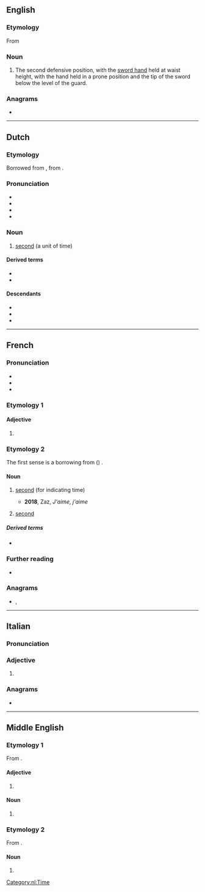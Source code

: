 {{also|secondé}}
==English==

===Etymology===
From {{uder|en|fr|-}}

===Noun===
{{en-noun}}

# {{lb|en|fencing}} The second defensive position, with the [[sword hand]] held at waist height, with the hand held in a prone position and the tip of the sword below the level of the guard.

===Anagrams===
* {{anagrams|en|a=cdeenos|Cedenos|encodes}}

----

==Dutch==

===Etymology===
Borrowed from {{bor|nl|fr|seconde}}, from {{der|nl|la|secunda}}.

===Pronunciation===
* {{IPA|nl|/ˌsəˈkɔn.də/}}
* {{audio|nl|Nl-seconde.ogg|audio}}
* {{hyphenation|nl|se|con|de}}
* {{rhymes|nl|ɔndə}}

===Noun===
{{nl-noun|f|-en|pl2=-s|secondje|dim2=secondetje}}

# [[second]] (a unit of time)

====Derived terms====
* {{l|nl|milliseconde}}
* {{l|nl|secondewijzer}}

====Descendants====
* {{desc|af|sekonde}}
* {{desc|id|sekon|bor=1}}
* {{desc|fy|sekonde|bor=1}}

[[Category:nl:Time]]

----

==French==

===Pronunciation===
* {{fr-IPA|segonde}}
* {{audio|fr|Fr-seconde.ogg|audio}}
* {{audio|fr|Fr-Paris--seconde.ogg|Audio (Paris)}}

===Etymology 1===

====Adjective====
{{head|fr|adjective form}}

# {{feminine singular of|fr|second}}

===Etymology 2===
The first sense is a borrowing from {{bor|fr|la|-}} ({{m|la|minuta}}) {{m|la|secunda}}.

====Noun====
{{fr-noun|f}}

# [[second]] (for indicating time)
#: {{coordinate terms|fr|minute|heure}}
#* '''2018''', Zaz, ''J'aime, j'aime''
#*: {{quote|fr|Quelqu'un quelque part au bout du monde qui pense à la même '''seconde''' à la même chose que moi}}
# {{lb|fr|music}} [[second]] {{gloss|interval between two adjacent notes in a diatonic scale}}

=====Derived terms=====
* {{l|fr|seconde d'angle}}

===Further reading===
* {{R:TLFi}}

===Anagrams===
* {{l|fr|encodes}}, {{l|fr|encodés}}

{{C|fr|Time}}

----

==Italian==

===Pronunciation===
{{it-pr|secónde}}

===Adjective===
{{head|it|adjective form|g=f-p}}

# {{feminine plural of|it|secondo}}

===Anagrams===
* {{anagrams|it|a=cdeenos|escendo}}

----

==Middle English==

===Etymology 1===
From {{bor|enm|fro|second}}.

====Adjective====
{{enm-adj}}

# {{alt form|enm|secunde|t=after the first|id=after the first}}

====Noun====
{{head|enm|noun}}

# {{alt form|enm|secunde|t=after the first|id=after the first}}

===Etymology 2===
From {{bor|enm|fro|seconde}}.

====Noun====
{{head|enm|noun}}

# {{alt form|enm|secunde|t=sixtieth part of a minute|id=sixtieth}}